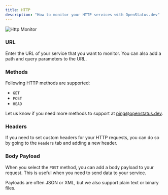 ```yaml
---
title: HTTP
description: "How to monitor your HTTP services with OpenStatus.dev"
---
```



  <Image
    src={HttpMonitor}
    alt="Http Monitor"
  />



### URL

Enter the URL of your service that you want to monitor. You can also add a path and query parameters to the URL.

### Methods

Following HTTP methods are supported:

- `GET`
- `POST`
- `HEAD`

Let us know if you need more methods to support at ping@openstatus.dev.

### Headers

If you need to set custom headers for your HTTP requests, you can do so by going to the `Headers` tab and adding a new header.

### Body Payload

When you select the `POST` method, you can add a body payload to your request. This is useful when you need to send data to your service.

Payloads are often JSON or XML, but we also support plain text or binary files.